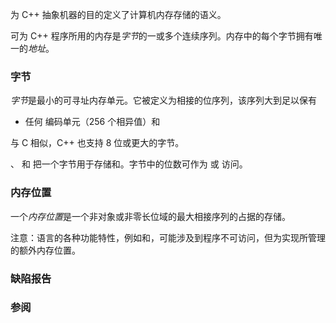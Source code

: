 {{title|内存模型}}
{{cpp/language/basics/navbar}}
为 C++ 抽象机器的目的定义了计算机内存存储的语义。

可为 C++ 程序所用的内存是''字节''{{sep}}的一或多个连续序列。内存中的每个字节拥有唯一的''地址''。

===字节===
''字节''{{sep}}是最小的可寻址内存单元。它被定义为相接的位序列，该序列大到足以保有
* 任何 {{tt|UTF-8}} 编码单元（256 个相异值）和
{{rrev multi
|rev1=
* {{rlps|charset#基础执行字符集}}的任何成员。
|since2=c++23|rev2=
* {{rlps|charset#基本字面量字符集}}的任何成员的普通字面量编码。
}}
与 C 相似，C++ 也支持 8 位或更大的字节。

{{c/core|char}}、{{c/core|unsigned char}} 和 {{c/core|signed char}} {{rlp|types|类型}}把一个字节用于存储和{{rlp|object#对象表示与值表示|值表示}}。字节中的位数可作为 {{lc|CHAR_BIT}} 或 {{c|std::numeric_limits&lt;unsigned char&gt;::digits}} 访问。

===内存位置===
一个''内存位置''{{sep}}是一个{{rlp|type|标量类型}}非{{rlp|bit field|位域}}对象或非零长位域的最大相接序列的{{rlp|object#对象表示与值表示|对象表示}}占据的存储。

注意：语言的各种功能特性，例如{{rlp|reference|引用}}和{{rlp|virtual|虚函数}}，可能涉及到程序不可访问，但为实现所管理的额外内存位置。

{{source|
struct S
{
    char a;     // 内存位置 #1
    int b : 5;  // 内存位置 #2
    int c : 11, // 内存位置 #2（延续）
          : 0,
        d : 8;  // 内存位置 #3
    struct
    {
        int ee : 8; // 内存位置 #4
    } e;
} obj; // 对象 “obj” 由 4 个分离的内存位置组成
}}

===缺陷报告===
{{dr list begin}}
{{dr list item|wg=cwg|dr=1953|std=C++98|before=占据相同存储的多个对象会被视为不同的内存位置|after=内存位置现在指代存储}}
{{dr list end}}

===参阅===
{{dsc begin}}
{{dsc see c|c/language/memory model|内存模型|nomono=true}}
{{dsc end}}

{{langlinks|en|es|ja|ru}}